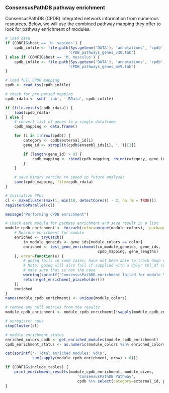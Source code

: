 ### ConsensusPathDB pathway enrichment

ConsensusPathDB (CPDB) integrated network information from numerous resources.
Below, we will use the combined pathway mapping they offer to look for
pathway enrichment of modules.

```r
# load data
if (CONFIG$host == 'H. sapiens') {
    cpdb_infile <- file.path(Sys.getenv('DATA'), 'annotations', 'cpdb', 'human', 
                            'CPDB_pathways_genes_v30.tab')
} else if (CONFIG$host == 'M. musculus') {
    cpdb_infile <- file.path(Sys.getenv('DATA'), 'annotations', 'cpdb', 'mouse', 
                            'CPDB_pathways_genes_mm9.tab')
}

# load full CPDB mapping
cpdb <- read_tsv(cpdb_infile)

# check for pre-parsed mapping
cpdb_rdata <- sub('.tab', '.RData', cpdb_infile)

if (file.exists(cpdb_rdata)) {
    load(cpdb_rdata)
} else {
    # convert list of genes to a single dataframe
    cpdb_mapping <- data.frame()

    for (i in 1:nrow(cpdb)) {
        category <- cpdb$external_id[i]
        gene_id <- strsplit(cpdb$ensembl_ids[i], ',')[[1]]

        if (length(gene_id) > 0) {
            cpdb_mapping <- rbind(cpdb_mapping, cbind(category, gene_id))
        }
    }

    # save binary version to speed up future analyses
    save(cpdb_mapping, file=cpdb_rdata)
}
```

```r
# Initialize CPUs
cl <- makeCluster(max(1, min(10, detectCores() - 2, na.rm = TRUE)))
registerDoParallel(cl)

message("Performing CPDB enrichment")

# Check each module for pathway enrichment and save result in a list
module_cpdb_enrichment <- foreach(color=unique(module_colors), .packages=c('goseq')) %dopar% {
    # Measure enrichment for module
    enriched <- tryCatch({
        in_module_geneids <- gene_ids[module_colors == color]
        enriched <- test_gene_enrichment(in_module_geneids, gene_ids,
                                         cpdb_mapping, gene_lengths)
    }, error=function(e) {
        # goseq fails in some cases; have not been able to track down cause yet
        # Note: goseq will also fail if supplied with a dplyr tbl_df so first 
        # make sure that is not the case
        warning(sprintf("ConsensusPathDB enrichment failed for module %s", color))
        return(get_enrichment_placeholder())
    })
    enriched
}
names(module_cpdb_enrichment) <- unique(module_colors)

# remove any null entries from the results
module_cpdb_enrichment <- module_cpdb_enrichment[!sapply(module_cpdb_enrichment, is.null)]

# unregister cpus
stopCluster(cl)

# module enrichment status
enriched_colors_cpdb <- get_enriched_modules(module_cpdb_enrichment)
cpdb_enrichment_status <- as.numeric(module_colors %in% enriched_colors_cpdb)
```

```r
cat(sprintf('- Total enriched modules: %d\n', 
            sum(sapply(module_cpdb_enrichment, nrow) > 0)))

if (CONFIG$include_tables) {
    print_enrichment_results(module_cpdb_enrichment, module_sizes,
                                'ConsensusPathDB Pathway',
                                cpdb %>% select(category=external_id, pathway, source))
}
```

